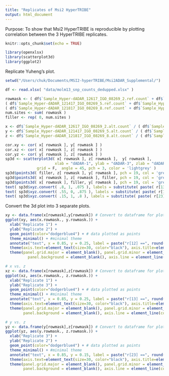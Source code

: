 ```yaml
---
title: "Replicates of Msi2 HyperTRIBE"
output: html_document
---
```


Purpose: To show that Msi2 HyperTRIBE is reproducible by plotting correlation between the 3 HyperTRIBE replicates.

```r
knitr::opts_chunk$set(echo = TRUE)
```


```r
library(openxlsx)
library(scatterplot3d)
library(ggplot2)
```

Replicate Yuheng's plot.

```r
setwd("/Users/chuk/Documents/MSI2-hyperTRIBE/Msi2ADAR_Supplemental/")

df <- read.xlsx( "data/molm13_snp_counts_dedupped.xlsx" )

rowmask <- ( df$`Sample_Hyper-dADAR_12617_IGO_08269_2.ref.count` + df$`Sample_Hyper-dADAR_12617_IGO_08269_2.alt.count` >= 25 ) &
( df$`Sample_Hyper-dADAR_121417_IGO_08269_5.ref.count` + df$`Sample_Hyper-dADAR_121417_IGO_08269_5.alt.count` >= 25 ) &
( df$`Sample_Hyper-dADAR_121817_IGO_08269_8.ref.count` + df$`Sample_Hyper-dADAR_121817_IGO_08269_8.alt.count` >= 25 )
num.sites <- sum( rowmask )
filler <- rep( 0, num.sites )

x <- df$`Sample_Hyper-dADAR_12617_IGO_08269_2.alt.count` / ( df$`Sample_Hyper-dADAR_12617_IGO_08269_2.ref.count` + df$`Sample_Hyper-dADAR_12617_IGO_08269_2.alt.count` )
y <- df$`Sample_Hyper-dADAR_121417_IGO_08269_5.alt.count` / ( df$`Sample_Hyper-dADAR_121417_IGO_08269_5.ref.count` + df$`Sample_Hyper-dADAR_121417_IGO_08269_5.alt.count` )
z <- df$`Sample_Hyper-dADAR_121817_IGO_08269_8.alt.count` / ( df$`Sample_Hyper-dADAR_121817_IGO_08269_8.ref.count` + df$`Sample_Hyper-dADAR_121817_IGO_08269_8.alt.count` )

cor.xy <- cor( x[ rowmask ], y[ rowmask ] )
cor.xz <- cor( x[ rowmask ], z[ rowmask ] )
cor.yz <- cor( y[ rowmask ], z[ rowmask ] )
sp3d <- scatterplot3d( x[ rowmask ], z[ rowmask ],  y[ rowmask ],  
                      xlab = "dADAR-1", ylab = "dADAR-3", zlab = "dADAR-2",
              grid = F,  angle = 45, pch = 3, color = 'lightgrey' )
sp3d$points3d( filler, z[ rowmask ], y[ rowmask ], pch = 19, col = 'grey60')
sp3d$points3d( x[ rowmask ], z[ rowmask ], filler, pch = 19, col = 'grey45' )
sp3d$points3d( x[ rowmask ], filler, y[ rowmask ], pch = 19, col = 'grey30')
text( sp3d$xyz.convert( .8, 1, .075 ), labels = substitute( paste( r[13], " = ", cor ), list( cor = sprintf( "%.3f", cor.xz ) ) ) )
text( sp3d$xyz.convert( .55, 0, .875 ), labels = substitute( paste( r[12], " = ", cor ), list( cor = sprintf( "%.3f", cor.xy ) ) ) )
text( sp3d$xyz.convert( .15, 1, .8 ), labels = substitute( paste( r[23], " = ", cor ), list( cor = sprintf( "%.3f", cor.yz ) ) ) )

```

Convert the 3d plot into 3 separate plots.

```r
xy <- data.frame(x[rowmask],y[rowmask]) # Convert to dataframe for plotting.
ggplot(xy, aes(x.rowmask., y.rowmask.)) + 
  xlab("Replicate 1") + 
  ylab("Replicate 2") +
  geom_point(color="dodgerblue4") + # data plotted as points
  theme_minimal() + #minimal theme
  annotate("text", x = 0.85, y = 0.25, label = paste("r[12] ==", round(cor.xy, digits=3)), size=12, parse=TRUE) + #add correlation value
  theme(axis.text=element_text(size=30, color="black"), axis.title=element_text(size=30, color="black")) + # make axis labels bigger
  theme(panel.grid.major = element_blank(), panel.grid.minor = element_blank(),
          panel.background = element_blank(), axis.line = element_line(colour = "black", size=1)) # remove top and right plot border line

# x vs. z
xz <- data.frame(x[rowmask],z[rowmask]) # Convert to dataframe for plotting.
ggplot(xz, aes(x.rowmask., z.rowmask.)) + 
  xlab("Replicate 1") + 
  ylab("Replicate 3") +
  geom_point(color="dodgerblue4") + # data plotted as points
  theme_minimal() + #minimal theme
  annotate("text", x = 0.85, y = 0.25, label = paste("r[13] ==", round(cor.xz, digits=3)), size=12, parse=TRUE) + #add correlation value
  theme(axis.text=element_text(size=30, color="black"), axis.title=element_text(size=30, color="black")) + # make axis labels bigger
  theme(panel.grid.major = element_blank(), panel.grid.minor = element_blank(),
        panel.background = element_blank(), axis.line = element_line(colour = "black", size=1)) # remove top and right plot border line

# y vs. z
yz <- data.frame(y[rowmask],z[rowmask]) # Convert to dataframe for plotting.
ggplot(yz, aes(y.rowmask., z.rowmask.)) + 
  xlab("Replicate 3") + 
  ylab("Replicate 2") +
  geom_point(color="dodgerblue4") + # data plotted as points
  theme_minimal() + #minimal theme
  annotate("text", x = 0.85, y = 0.15, label = paste("r[23] ==", round(cor.yz, digits=3)), size=12, parse=TRUE) + #add correlation value
  theme(axis.text=element_text(size=30, color="black"), axis.title=element_text(size=30, color="black")) + # make axis labels bigger
  theme(panel.grid.major = element_blank(), panel.grid.minor = element_blank(),
        panel.background = element_blank(), axis.line = element_line(colour = "black", size=1)) # remove top and right plot border line
```
























